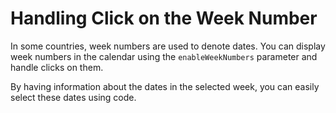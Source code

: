 # Handling Click on the Week Number

In some countries, week numbers are used to denote dates. You can display week numbers in the calendar using the `enableWeekNumbers` parameter and handle clicks on them.

<Sandbox example="action-handlers-click-on-the-week-number" />

By having information about the dates in the selected week, you can easily select these dates using code.

<Sandbox example="action-handlers-click-on-the-week-number-select-days" />
